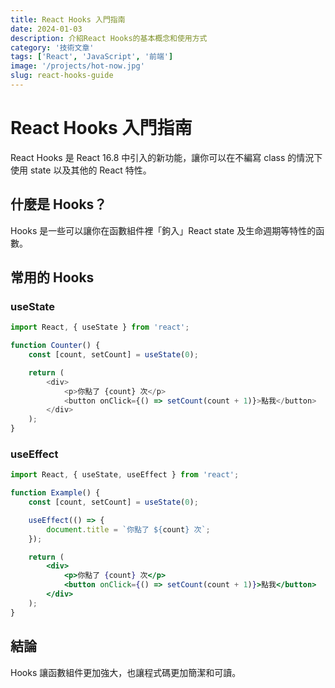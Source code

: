 ```yaml
---
title: React Hooks 入門指南
date: 2024-01-03
description: 介紹React Hooks的基本概念和使用方式
category: '技術文章'
tags: ['React', 'JavaScript', '前端']
image: '/projects/hot-now.jpg'
slug: react-hooks-guide
---
```


# React Hooks 入門指南

React Hooks 是 React 16.8 中引入的新功能，讓你可以在不編寫 class 的情況下使用 state 以及其他的 React 特性。

## 什麼是 Hooks？

Hooks 是一些可以讓你在函數組件裡「鉤入」React state 及生命週期等特性的函數。

## 常用的 Hooks

### useState

```javascript title="app.js"
import React, { useState } from 'react';

function Counter() {
    const [count, setCount] = useState(0);

    return (
        <div>
            <p>你點了 {count} 次</p>
            <button onClick={() => setCount(count + 1)}>點我</button>
        </div>
    );
}
```

### useEffect

```jsx
import React, { useState, useEffect } from 'react';

function Example() {
    const [count, setCount] = useState(0);

    useEffect(() => {
        document.title = `你點了 ${count} 次`;
    });

    return (
        <div>
            <p>你點了 {count} 次</p>
            <button onClick={() => setCount(count + 1)}>點我</button>
        </div>
    );
}
```

## 結論

Hooks 讓函數組件更加強大，也讓程式碼更加簡潔和可讀。
